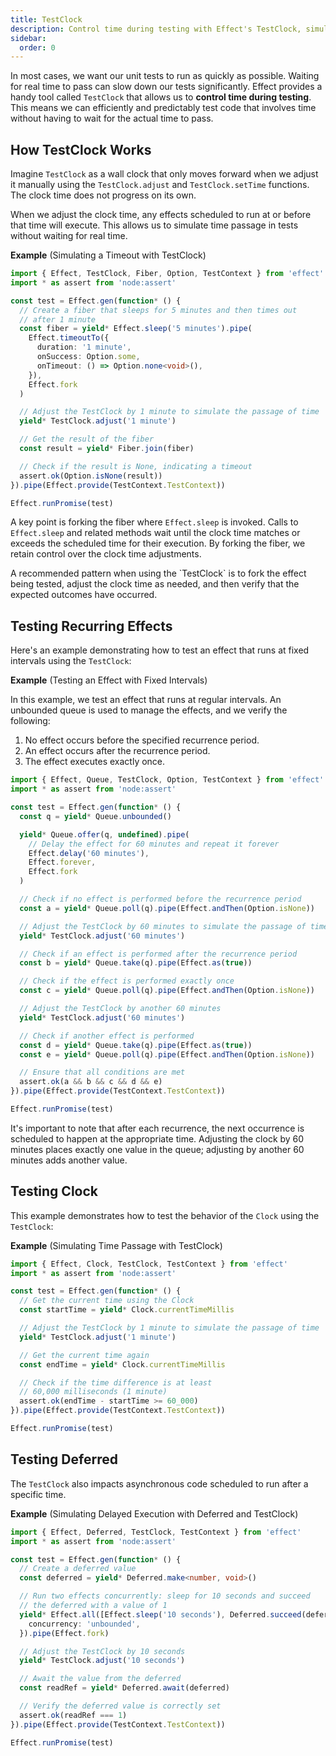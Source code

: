 ```yaml
---
title: TestClock
description: Control time during testing with Effect's TestClock, simulating time passage, delays, and recurring effects without waiting for real time.
sidebar:
  order: 0
---
```



In most cases, we want our unit tests to run as quickly as possible. Waiting for real time to pass can slow down our tests significantly. Effect provides a handy tool called `TestClock` that allows us to **control time during testing**. This means we can efficiently and predictably test code that involves time without having to wait for the actual time to pass.

## How TestClock Works

Imagine `TestClock` as a wall clock that only moves forward when we adjust it manually using the `TestClock.adjust` and `TestClock.setTime` functions. The clock time does not progress on its own.

When we adjust the clock time, any effects scheduled to run at or before that time will execute. This allows us to simulate time passage in tests without waiting for real time.

**Example** (Simulating a Timeout with TestClock)

```ts twoslash
import { Effect, TestClock, Fiber, Option, TestContext } from 'effect'
import * as assert from 'node:assert'

const test = Effect.gen(function* () {
  // Create a fiber that sleeps for 5 minutes and then times out
  // after 1 minute
  const fiber = yield* Effect.sleep('5 minutes').pipe(
    Effect.timeoutTo({
      duration: '1 minute',
      onSuccess: Option.some,
      onTimeout: () => Option.none<void>(),
    }),
    Effect.fork
  )

  // Adjust the TestClock by 1 minute to simulate the passage of time
  yield* TestClock.adjust('1 minute')

  // Get the result of the fiber
  const result = yield* Fiber.join(fiber)

  // Check if the result is None, indicating a timeout
  assert.ok(Option.isNone(result))
}).pipe(Effect.provide(TestContext.TestContext))

Effect.runPromise(test)
```

A key point is forking the fiber where `Effect.sleep` is invoked. Calls to `Effect.sleep` and related methods wait until the clock time matches or exceeds the scheduled time for their execution. By forking the fiber, we retain control over the clock time adjustments.

<Aside type="tip" title="Best Practices">
  A recommended pattern when using the `TestClock` is to fork the effect being tested, adjust the
  clock time as needed, and then verify that the expected outcomes have occurred.
</Aside>

## Testing Recurring Effects

Here's an example demonstrating how to test an effect that runs at fixed intervals using the `TestClock`:

**Example** (Testing an Effect with Fixed Intervals)

In this example, we test an effect that runs at regular intervals. An unbounded queue is used to manage the effects, and we verify the following:

1. No effect occurs before the specified recurrence period.
2. An effect occurs after the recurrence period.
3. The effect executes exactly once.

```ts twoslash
import { Effect, Queue, TestClock, Option, TestContext } from 'effect'
import * as assert from 'node:assert'

const test = Effect.gen(function* () {
  const q = yield* Queue.unbounded()

  yield* Queue.offer(q, undefined).pipe(
    // Delay the effect for 60 minutes and repeat it forever
    Effect.delay('60 minutes'),
    Effect.forever,
    Effect.fork
  )

  // Check if no effect is performed before the recurrence period
  const a = yield* Queue.poll(q).pipe(Effect.andThen(Option.isNone))

  // Adjust the TestClock by 60 minutes to simulate the passage of time
  yield* TestClock.adjust('60 minutes')

  // Check if an effect is performed after the recurrence period
  const b = yield* Queue.take(q).pipe(Effect.as(true))

  // Check if the effect is performed exactly once
  const c = yield* Queue.poll(q).pipe(Effect.andThen(Option.isNone))

  // Adjust the TestClock by another 60 minutes
  yield* TestClock.adjust('60 minutes')

  // Check if another effect is performed
  const d = yield* Queue.take(q).pipe(Effect.as(true))
  const e = yield* Queue.poll(q).pipe(Effect.andThen(Option.isNone))

  // Ensure that all conditions are met
  assert.ok(a && b && c && d && e)
}).pipe(Effect.provide(TestContext.TestContext))

Effect.runPromise(test)
```

It's important to note that after each recurrence, the next occurrence is scheduled to happen at the appropriate time. Adjusting the clock by 60 minutes places exactly one value in the queue; adjusting by another 60 minutes adds another value.

## Testing Clock

This example demonstrates how to test the behavior of the `Clock` using the `TestClock`:

**Example** (Simulating Time Passage with TestClock)

```ts twoslash
import { Effect, Clock, TestClock, TestContext } from 'effect'
import * as assert from 'node:assert'

const test = Effect.gen(function* () {
  // Get the current time using the Clock
  const startTime = yield* Clock.currentTimeMillis

  // Adjust the TestClock by 1 minute to simulate the passage of time
  yield* TestClock.adjust('1 minute')

  // Get the current time again
  const endTime = yield* Clock.currentTimeMillis

  // Check if the time difference is at least
  // 60,000 milliseconds (1 minute)
  assert.ok(endTime - startTime >= 60_000)
}).pipe(Effect.provide(TestContext.TestContext))

Effect.runPromise(test)
```

## Testing Deferred

The `TestClock` also impacts asynchronous code scheduled to run after a specific time.

**Example** (Simulating Delayed Execution with Deferred and TestClock)

```ts twoslash
import { Effect, Deferred, TestClock, TestContext } from 'effect'
import * as assert from 'node:assert'

const test = Effect.gen(function* () {
  // Create a deferred value
  const deferred = yield* Deferred.make<number, void>()

  // Run two effects concurrently: sleep for 10 seconds and succeed
  // the deferred with a value of 1
  yield* Effect.all([Effect.sleep('10 seconds'), Deferred.succeed(deferred, 1)], {
    concurrency: 'unbounded',
  }).pipe(Effect.fork)

  // Adjust the TestClock by 10 seconds
  yield* TestClock.adjust('10 seconds')

  // Await the value from the deferred
  const readRef = yield* Deferred.await(deferred)

  // Verify the deferred value is correctly set
  assert.ok(readRef === 1)
}).pipe(Effect.provide(TestContext.TestContext))

Effect.runPromise(test)
```
